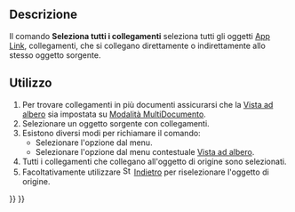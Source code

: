 <languages/>

{{Docnav/it
|[[Std_LinkSelectLinkedFinal/it|Vai all'oggetto collegato più profondo]]
|[[Std_TreeSyncView/it|Sincronizza la vista]]
|[[Std_View_Menu/it|Menu Visualizza]]
|IconL=Std_LinkSelectLinkedFinal.svg
|IconR=Std_TreeSyncView.svg
|IconC=Freecad.svg
}}

{{GuiCommand/it
|Name=Std LinkSelectAllLinks
|Name/it=Seleziona tutti i collegamenti
|MenuLocation=Visualizza → Navigazione dei collegamenti → Seleziona tutti i collegamenti
|Workbenches=All
|Version=0.19
|SeeAlso=[[Std_LinkSelectLinked/it|Vai all'oggetto collegato]], [[Std_LinkSelectLinkedFinal/it|Vai all'oggetto collegato più profondo]]
}}

<span id="Description"></span>
== Descrizione ==

Il comando '''Seleziona tutti i collegamenti''' seleziona tutti gli oggetti [[App_Link/it|App Link]], collegamenti, che si collegano direttamente o indirettamente allo stesso oggetto sorgente.

<span id="Usage"></span>
== Utilizzo ==

# Per trovare collegamenti in più documenti assicurarsi che la [[Tree_view/it|Vista ad albero]] sia impostata su [[Std_TreeMultiDocument/it|Modalità MultiDocumento]].
# Selezionare un oggetto sorgente con collegamenti.
# Esistono diversi modi per richiamare il comando:
#* Selezionare l'opzione {{MenuCommand|Visualizza → Navigazione collegamenti → [[Image:Std_LinkSelectAllLinks.svg|16px]] Seleziona tutti i collegamenti}} dal menu.
#* Selezionare l'opzione {{MenuCommand|Azioni collegamento → [[Image:Std_LinkSelectAllLinks.svg|16px]] Seleziona tutti i collegamenti}} dal menu contestuale [[Tree_view/it|Vista ad albero]].
# Tutti i collegamenti che collegano all'oggetto di origine sono selezionati.
# Facoltativamente utilizzare [[Image:Std_SelBack.svg|16px]] [[Std_SelBack/it|Indietro]] per riselezionare l'oggetto di origine.


{{Docnav/it
|[[Std_LinkSelectLinkedFinal/it|Vai all'oggetto collegato più profondo]]
|[[Std_TreeSyncView/it|Sincronizza la vista]]
|[[Std_View_Menu/it|Menu Visualizza]]
|IconL=Std_LinkSelectLinkedFinal.svg
|IconR=Std_TreeSyncView.svg
|IconC=Freecad.svg
}}

{{Std_Base_navi{{#translation:}}}}
{{Userdocnavi{{#translation:}}}}
